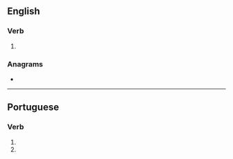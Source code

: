 ==English==

===Verb===
{{head|en|verb form}}

# {{en-third-person singular of|ouse}}

===Anagrams===
* {{l|en|souse}}

----

==Portuguese==

===Verb===
{{pt-verb-form}}

# {{pt-verb form of|ousar|ar|subjunctive|present|singular|second}}
# {{pt-verb form of|ousar|ar|imperative|negative|singular|second}}